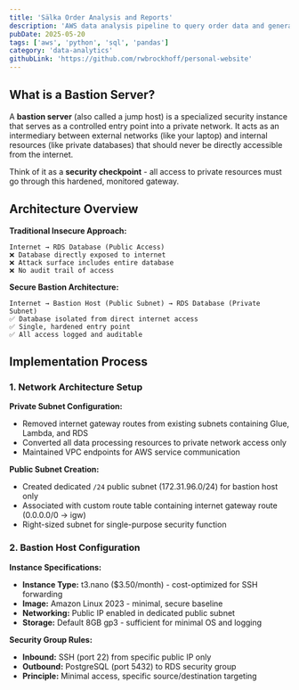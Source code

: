 ```yaml
---
title: 'Sälka Order Analysis and Reports'
description: 'AWS data analysis pipeline to query order data and generate reports'
pubDate: 2025-05-20
tags: ['aws', 'python', 'sql', 'pandas']
category: 'data-analytics'
githubLink: 'https://github.com/rwbrockhoff/personal-website'
---
```



## What is a Bastion Server?

A **bastion server** (also called a jump host) is a specialized security instance that serves as a controlled entry point into a private network. It acts as an intermediary between external networks (like your laptop) and internal resources (like private databases) that should never be directly accessible from the internet.

Think of it as a **security checkpoint** - all access to private resources must go through this hardened, monitored gateway.

<BlogImage
  src={heroImage}
  alt="Demo for NA values"
  caption="Looking at dataset for columns with NA values"
/>

## Architecture Overview

**Traditional Insecure Approach:**

```
Internet → RDS Database (Public Access)
❌ Database directly exposed to internet
❌ Attack surface includes entire database
❌ No audit trail of access
```

**Secure Bastion Architecture:**

```
Internet → Bastion Host (Public Subnet) → RDS Database (Private Subnet)
✅ Database isolated from direct internet access
✅ Single, hardened entry point
✅ All access logged and auditable
```

## Implementation Process

### 1. Network Architecture Setup

**Private Subnet Configuration:**

- Removed internet gateway routes from existing subnets containing Glue, Lambda, and RDS
- Converted all data processing resources to private network access only
- Maintained VPC endpoints for AWS service communication

**Public Subnet Creation:**

- Created dedicated `/24` public subnet (172.31.96.0/24) for bastion host only
- Associated with custom route table containing internet gateway route (0.0.0.0/0 → igw)
- Right-sized subnet for single-purpose security function

### 2. Bastion Host Configuration

**Instance Specifications:**

- **Instance Type:** t3.nano ($3.50/month) - cost-optimized for SSH forwarding
- **Image:** Amazon Linux 2023 - minimal, secure baseline
- **Networking:** Public IP enabled in dedicated public subnet
- **Storage:** Default 8GB gp3 - sufficient for minimal OS and logging

**Security Group Rules:**

- **Inbound:** SSH (port 22) from specific public IP only
- **Outbound:** PostgreSQL (port 5432) to RDS security group
- **Principle:** Minimal access, specific source/destination targeting
